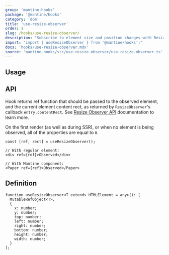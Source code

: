 ```yaml
---
group: 'mantine-hooks'
package: '@mantine/hooks'
category: 'dom'
title: 'use-resize-observer'
order: 1
slug: /hooks/use-resize-observer/
description: 'Subscribe to element size and position changes with ResizeObserver'
import: "import { useResizeObserver } from '@mantine/hooks';"
docs: 'hooks/use-resize-observer.mdx'
source: 'mantine-hooks/src/use-resize-observer/use-resize-observer.ts'
---
```



## Usage

<Demo data={useResizeObserverDemo} />

## API

Hook returns ref function that should be passed to the observed element, and the current element content rect, as returned by `ResizeObserver`'s callback `entry.contentRect`.
See [Resize Observer API](https://developer.mozilla.org/en-US/docs/Web/API/ResizeObserver) documentation to learn more.

On the first render (as well as during SSR), or when no element is being observed, all of the properties are equal to `0`.

```tsx
const [ref, rect] = useResizeObserver();

// With regular element:
<div ref={ref}>Observed</div>

// With Mantine component:
<Paper ref={ref}>Observed</Paper>
```

## Definition

```tsx
function useResizeObserver<T extends HTMLElement = any>(): [
  MutableRefObject<T>,
  {
    x: number;
    y: number;
    top: number;
    left: number;
    right: number;
    bottom: number;
    height: number;
    width: number;
  }
];
```
